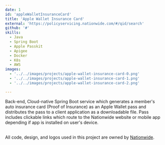 ```yaml
---
date: 1
id: 'appleWalletInsuranceCard'
title: 'Apple Wallet Insurance Card'
external: 'https://policyservicing.nationwide.com/#/qid/search'
github: '#'
skills:
  - Java
  - Spring Boot
  - Apple Passkit
  - Apigee
  - Docker
  - K8s
  - AWS
images:
  - '../../images/projects/apple-wallet-insurance-card-0.png'
  - '../../images/projects/apple-wallet-insurance-card-1.png'
  - '../../images/projects/apple-wallet-insurance-card-2.png'

---
```


Back-end, Cloud-native Spring Boot service which generates a member's auto insurance card (Proof of Insurance) as an 
Apple Wallet pass and distributes the pass to a client application as a downloadable file. Pass includes clickable 
links which route to the Nationwide website or mobile app depending if app is installed on user's device.<br/><br/>

All code, design, and logos used in this project are owned by <a href="https://www.nationwide.com/" 
target="_blank" rel="noopener noreferrer">Nationwide</a>.
